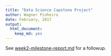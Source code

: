 ```yaml
---
title: "Data Science Capstone Project"
author: Wagner Pinheiro
date: February, 2017
output: 
  html_document: 
    keep_md: yes
---
```


See [week2-milestone-report.md](week2-milestone-report.md) for a followup.
